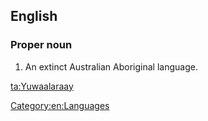 ==English==

===Proper noun===
{{en-proper noun}}

# An extinct Australian Aboriginal language.

[[Category:en:Languages]]

[[ta:Yuwaalaraay]]